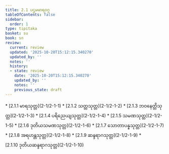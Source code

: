 ```yaml
---
title: 2.1 ပဌမမာရဝဂ္ဂ
tableOfContents: false
sidebar:
  order: 1
type: tipitaka
basket: su
book: sn
review:
  current: review
  updated: '2025-10-20T15:12:15.340270'
  updated_by: ''
  notes: ''
  history:
  - state: review
    date: '2025-10-20T15:12:15.340270'
    updated_by: ''
    notes: ''
    previous_state: draft
---
```



<DynamicBreadcrumb />


<ReviewStatus review={frontmatter.review} showDetails={true} />

<HypothesisAnnotation frontmatter={frontmatter} />



<TableOfContents book="sn" section="2.1">
* [2.1.1 မာရသုတ္တ](2-1/2-1-1)
* [2.1.2 သတ္တသုတ္တ](2-1/2-1-2)
* [2.1.3 ဘဝနေတ္တိသုတ္တ](2-1/2-1-3)
* [2.1.4 ပရိညေယျသုတ္တ](2-1/2-1-4)
* [2.1.5 သမဏသုတ္တ](2-1/2-1-5)
* [2.1.6 ဒုတိယသမဏသုတ္တ](2-1/2-1-6)
* [2.1.7 သောတာပန္နသုတ္တ](2-1/2-1-7)
* [2.1.8 အရဟန္တသုတ္တ](2-1/2-1-8)
* [2.1.9 ဆန္ဒရာဂသုတ္တ](2-1/2-1-9)
* [2.1.10 ဒုတိယဆန္ဒရာဂသုတ္တ](2-1/2-1-10)
</TableOfContents>